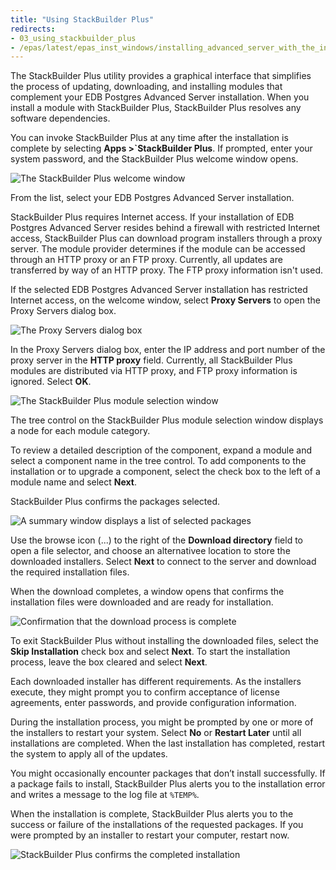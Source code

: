 ```yaml
---
title: "Using StackBuilder Plus"
redirects:
- 03_using_stackbuilder_plus
- /epas/latest/epas_inst_windows/installing_advanced_server_with_the_interactive_installer/using_stackbuilder_plus/
---
```


<div id="using_stackbuilder_plus" class="registered_link"></div>

The StackBuilder Plus utility provides a graphical interface that simplifies the process of updating, downloading, and installing modules that complement your EDB Postgres Advanced Server installation. When you install a module with StackBuilder Plus, StackBuilder Plus resolves any software dependencies.

You can invoke StackBuilder Plus at any time after the installation is complete by selecting **Apps >`StackBuilder Plus**. If prompted, enter your system password, and the StackBuilder Plus welcome window opens.

![The StackBuilder Plus welcome window](../../../images/stackbuilder_plus_welcome.png)

From the list, select your EDB Postgres Advanced Server installation.

StackBuilder Plus requires Internet access. If your installation of EDB Postgres Advanced Server resides behind a firewall with restricted Internet access, StackBuilder Plus can download program installers through a proxy server. The module provider determines if the module can be accessed through an HTTP proxy or an FTP proxy. Currently, all updates are transferred by way of an HTTP proxy. The FTP proxy information isn't used.

If the selected EDB Postgres Advanced Server installation has restricted Internet access, on the welcome window, select **Proxy Servers** to open the Proxy Servers dialog box.

![The Proxy Servers dialog box](../../../images/proxy_servers.png)

In the Proxy Servers dialog box, enter the IP address and port number of the proxy server in the **HTTP proxy** field. Currently, all StackBuilder Plus modules are distributed via HTTP proxy, and FTP proxy information is ignored. Select **OK**.

![The StackBuilder Plus module selection window](../../../images/stackbuilder_plus_module_selection.png)

The tree control on the StackBuilder Plus module selection window displays a node for each module category.

To review a detailed description of the component, expand a module and select a component name in the tree control. To add components to the installation or to upgrade a component, select the check box to the left of a module name and select **Next**.

StackBuilder Plus confirms the packages selected.

![A summary window displays a list of selected packages](../../../images/summary_window_displaying_selected_packages.png)

Use the browse icon (...) to the right of the **Download directory** field to open a file selector, and choose an alternativee location to store the downloaded installers. Select **Next** to connect to the server and download the required installation files.

When the download completes, a window opens that confirms the installation files were downloaded and are ready for installation.

![Confirmation that the download process is complete](../../../images/download_complete.png)

To exit StackBuilder Plus without installing the downloaded files, select the **Skip Installation** check box and select **Next**. To start the installation process, leave the box cleared and select **Next**.

Each downloaded installer has different requirements. As the installers execute, they might prompt you to confirm acceptance of license agreements, enter passwords, and provide configuration information.

During the installation process, you might be prompted by one or more of the installers to restart your system. Select **No** or **Restart Later** until all installations are completed. When the last installation has completed, restart the system to apply all of the updates.

You might occasionally encounter packages that don’t install successfully. If a package fails to install, StackBuilder Plus alerts you to the installation error and writes a message to the log file at `%TEMP%`.

When the installation is complete, StackBuilder Plus alerts you to the success or failure of the installations of the requested packages. If you were prompted by an installer to restart your computer, restart now.

![StackBuilder Plus confirms the completed installation](../../../images/stackbuilder_plus_completed_installation.png)